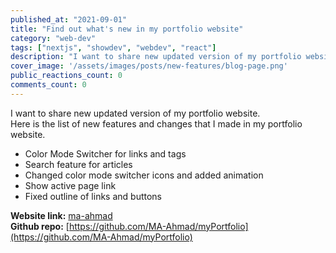 ```yaml
---
published_at: "2021-09-01"
title: "Find out what's new in my portfolio website"
category: "web-dev"
tags: ["nextjs", "showdev", "webdev", "react"]
description: "I want to share new updated version of my portfolio website. Here is the list of new features and changes I made in my portfolio website."
cover_image: '/assets/images/posts/new-features/blog-page.png'
public_reactions_count: 0
comments_count: 0
---
```


I want to share new updated version of my portfolio website.<br />
Here is the list of new features and changes that I made in my portfolio website.<br />

* Color Mode Switcher for links and tags
* Search feature for articles
* Changed color mode switcher icons and added animation
* Show active page link
* Fixed outline of links and buttons

**Website link:** [ma-ahmad](https://my-portfolio-ma-ahmad.vercel.app) <br />
**Github repo:** [https://github.com/MA-Ahmad/myPortfolio](https://github.com/MA-Ahmad/myPortfolio)